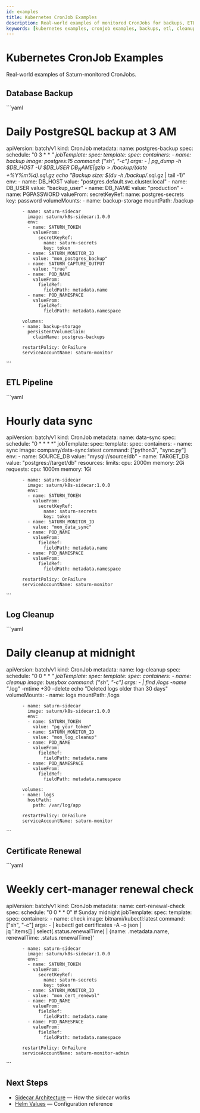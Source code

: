 ```yaml
---
id: examples
title: Kubernetes CronJob Examples
description: Real-world examples of monitored CronJobs for backups, ETL, cleanup, and more
keywords: [kubernetes examples, cronjob examples, backups, etl, cleanup]
---
```


# Kubernetes CronJob Examples

Real-world examples of Saturn-monitored CronJobs.

## Database Backup

\`\`\`yaml
# Daily PostgreSQL backup at 3 AM
apiVersion: batch/v1
kind: CronJob
metadata:
  name: postgres-backup
spec:
  schedule: "0 3 * * *"
  jobTemplate:
    spec:
      template:
        spec:
          containers:
          - name: backup
            image: postgres:15
            command: ["sh", "-c"]
            args:
            - |
              pg_dump -h $DB_HOST -U $DB_USER $DB_NAME | gzip > /backup/$(date +%Y%m%d).sql.gz
              echo "Backup size: $(du -h /backup/*.sql.gz | tail -1)"
            env:
            - name: DB_HOST
              value: "postgres.default.svc.cluster.local"
            - name: DB_USER
              value: "backup_user"
            - name: DB_NAME
              value: "production"
            - name: PGPASSWORD
              valueFrom:
                secretKeyRef:
                  name: postgres-secrets
                  key: password
            volumeMounts:
            - name: backup-storage
              mountPath: /backup
          
          - name: saturn-sidecar
            image: saturn/k8s-sidecar:1.0.0
            env:
            - name: SATURN_TOKEN
              valueFrom:
                secretKeyRef:
                  name: saturn-secrets
                  key: token
            - name: SATURN_MONITOR_ID
              value: "mon_postgres_backup"
            - name: SATURN_CAPTURE_OUTPUT
              value: "true"
            - name: POD_NAME
              valueFrom:
                fieldRef:
                  fieldPath: metadata.name
            - name: POD_NAMESPACE
              valueFrom:
                fieldRef:
                  fieldPath: metadata.namespace
          
          volumes:
          - name: backup-storage
            persistentVolumeClaim:
              claimName: postgres-backups
          
          restartPolicy: OnFailure
          serviceAccountName: saturn-monitor
\`\`\`

## ETL Pipeline

\`\`\`yaml
# Hourly data sync
apiVersion: batch/v1
kind: CronJob
metadata:
  name: data-sync
spec:
  schedule: "0 * * * *"
  jobTemplate:
    spec:
      template:
        spec:
          containers:
          - name: sync
            image: company/data-sync:latest
            command: ["python3", "sync.py"]
            env:
            - name: SOURCE_DB
              value: "mysql://source/db"
            - name: TARGET_DB
              value: "postgres://target/db"
            resources:
              limits:
                cpu: 2000m
                memory: 2Gi
              requests:
                cpu: 1000m
                memory: 1Gi
          
          - name: saturn-sidecar
            image: saturn/k8s-sidecar:1.0.0
            env:
            - name: SATURN_TOKEN
              valueFrom:
                secretKeyRef:
                  name: saturn-secrets
                  key: token
            - name: SATURN_MONITOR_ID
              value: "mon_data_sync"
            - name: POD_NAME
              valueFrom:
                fieldRef:
                  fieldPath: metadata.name
            - name: POD_NAMESPACE
              valueFrom:
                fieldRef:
                  fieldPath: metadata.namespace
          
          restartPolicy: OnFailure
          serviceAccountName: saturn-monitor
\`\`\`

## Log Cleanup

\`\`\`yaml
# Daily cleanup at midnight
apiVersion: batch/v1
kind: CronJob
metadata:
  name: log-cleanup
spec:
  schedule: "0 0 * * *"
  jobTemplate:
    spec:
      template:
        spec:
          containers:
          - name: cleanup
            image: busybox
            command: ["sh", "-c"]
            args:
            - |
              find /logs -name "*.log" -mtime +30 -delete
              echo "Deleted logs older than 30 days"
            volumeMounts:
            - name: logs
              mountPath: /logs
          
          - name: saturn-sidecar
            image: saturn/k8s-sidecar:1.0.0
            env:
            - name: SATURN_TOKEN
              value: "pg_your_token"
            - name: SATURN_MONITOR_ID
              value: "mon_log_cleanup"
            - name: POD_NAME
              valueFrom:
                fieldRef:
                  fieldPath: metadata.name
            - name: POD_NAMESPACE
              valueFrom:
                fieldRef:
                  fieldPath: metadata.namespace
          
          volumes:
          - name: logs
            hostPath:
              path: /var/log/app
          
          restartPolicy: OnFailure
          serviceAccountName: saturn-monitor
\`\`\`

## Certificate Renewal

\`\`\`yaml
# Weekly cert-manager renewal check
apiVersion: batch/v1
kind: CronJob
metadata:
  name: cert-renewal-check
spec:
  schedule: "0 0 * * 0"  # Sunday midnight
  jobTemplate:
    spec:
      template:
        spec:
          containers:
          - name: check
            image: bitnami/kubectl:latest
            command: ["sh", "-c"]
            args:
            - |
              kubectl get certificates -A -o json | \
                jq '.items[] | select(.status.renewalTime) | 
                    \{name: .metadata.name, renewalTime: .status.renewalTime\}'
          
          - name: saturn-sidecar
            image: saturn/k8s-sidecar:1.0.0
            env:
            - name: SATURN_TOKEN
              valueFrom:
                secretKeyRef:
                  name: saturn-secrets
                  key: token
            - name: SATURN_MONITOR_ID
              value: "mon_cert_renewal"
            - name: POD_NAME
              valueFrom:
                fieldRef:
                  fieldPath: metadata.name
            - name: POD_NAMESPACE
              valueFrom:
                fieldRef:
                  fieldPath: metadata.namespace
          
          restartPolicy: OnFailure
          serviceAccountName: saturn-monitor-admin
\`\`\`

## Next Steps

- [Sidecar Architecture](./sidecar) — How the sidecar works
- [Helm Values](./helm-values) — Configuration reference
